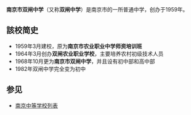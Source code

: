 {{Infobox Highschool
|校徽=
|中学名称 = 南京市双闸中学
|EnglishName = 
|所在地 = {{CHN}}[[江苏省|江苏省]][[南京市|南京市]]
|现任校长=
|建立时间=1959年3月
|校训=团结拼搏，唯苦求真
|校风=
|教风=
|学风=
|紀念日 = 
|校园=[[南京市|南京市]][[建邺区|建邺区]]双闸街
|学校类型=公立
|学生数量=500余
|教员数量=教职员工65
|校园面积=
|网站=http://www.njszzx.cn/index.php
}}
'''南京市双闸中学'''（又称'''双闸中学'''）是南京市的一所普通中学，创办于1959年。

== 該校简史 ==
*1959年3月建校，原为'''南京市农业职业中学师资培训班'''
*1964年3月创办'''双闸农业职业学校'''，主要培养农村初级技术人员
*1968年10月更为'''南京市双闸中学'''，并且设有初中部和高中部
*1982年双闸中学完全变为初中
== 参见 ==
*[[南京中等学校列表|南京中等学校列表]]

{{南京中等教育}}